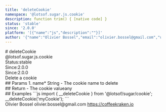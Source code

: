 ```yaml
---
title: 'deleteCookie'
namespace: '@lotsof.sugar.js.cookie'
description: function trim() { [native code] }
status: 'stable'
since: '2.0.0'
platform: '[{"name":"js","description":""}]'
author: '{"name":"Olivier Bossel","email":"olivier.bossel@gmail.com","url":"https://coffeekraken.io"}'
---
```

<div class="docmap-mdx">
# deleteCookie
<div class="_namespace">@lotsof.sugar.js.cookie</div>
<div class="_metas">
<div class="_status"><span class="_status-label">Status:</span><span class="_status-value -stable">stable</span></div>
<div class="_since"><span class="_since-label">Since:</span><span class="_since-value">2.0.0</span></div>
<div class="_since"><span class="_since-label">Since:</span><span class="_since-value">2.0.0</span></div>
</div>
<div class="_description">
Delete a cookie
</div>
<div class="_params">
## Params
1. <span class="_name">name<span class="_required">*</span></span><span class="_default"></span> <span class="_type">String</span>
   - The cookie name to delete
</div>
<div class="_return">
## Return
- <span class="_description">The cookie value</span><span class="_default"></span><span class="_type">any</span>
</div>
<div class="_examples">
## Examples
```js
import { __deleteCookie } from '@lotsof/sugar/cookie';
__deleteCookie('myCookie');
```
</div>
<div class="_author">
<span class="_name">Olivier Bossel</span>
<span class="_email">olivier.bossel@gmail.com</span>
<a href="https://coffeekraken.io" target="_blank" class="_url">https://coffeekraken.io</a>
</div>
</div>
